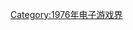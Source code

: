 {{Video game companies established in the year|197|6|1969|1980}}

[[Category:1976年电子游戏界|Category:1976年电子游戏界]]